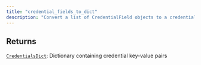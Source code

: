 ```yaml
---
title: "credential_fields_to_dict"
description: "Convert a list of CredentialField objects to a credentials dictionary"
---
```






## Returns

[`CredentialsDict`](../misc/credentialsdict):     Dictionary containing credential key-value pairs

